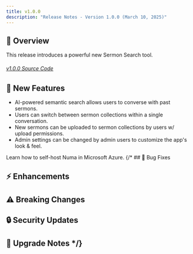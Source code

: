 ```yaml
---
title: v1.0.0
description: "Release Notes - Version 1.0.0 (March 10, 2025)"
---
```


## 🔹 Overview 
This release introduces a powerful new Sermon Search tool.<br />
###### [v1.0.0 Source Code](https://github.com/secc/Numa/releases/tag/v1.0.0)

## 🚀 New Features
- AI-powered semantic search allows users to converse with past sermons.
- Users can switch between sermon collections within a single conversation.
- New sermons can be uploaded to sermon collections by users w/ upload permissions.
- Admin settings can be changed by admin users to customize the app's look & feel.

<CardGroup cols={1}>
  <Card
    title="Ready to start building?"
    icon="code-fork"
    href="../getstarted/how-to-self-host"
  >
    Learn how to self-host Numa in Microsoft Azure.
  </Card>
</CardGroup>
{/* ## 🐛 Bug Fixes

## ⚡ Enhancements

## ⚠️ Breaking Changes

## 🔒 Security Updates

## 📢 Upgrade Notes */}